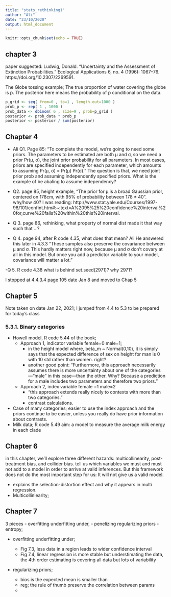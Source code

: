 ```yaml
---
title: "stats_rethinking1"
author: "Ali"
date: "23/10/2020"
output: html_document
---
```


```r
knitr::opts_chunk$set(echo = TRUE)
```

## chapter 3
paper suggested:
Ludwig, Donald. “Uncertainty and the Assessment of Extinction Probabilities.” Ecological Applications 6, no. 4 (1996): 1067–76. https://doi.org/10.2307/2269591.


The Globe tossing example;
The true proportion of water covering the globe is p.
The posterior here means the probability of p conditional on the data.
```r
p_grid <- seq( from=0 , to=1 , length.out=1000 )
prob_p <- rep( 1 , 1000 )
prob_data <- dbinom( 6 , size=9 , prob=p_grid )
posterior <- prob_data * prob_p
posterior <- posterior / sum(posterior)
```
## Chapter 4

- Ali Q1.   Page 85: "To complete the model, we’re going to need some priors. The parameters to be estimated
are both μ and σ, so we need a prior Pr(μ, σ), the joint prior probability for all parameters.
In most cases, priors are specified independently for each parameter, which amounts to assuming Pr(μ, σ) = Pr(μ) Pr(σ)."
The question is that, we need joint prior prob and assuming independently specified priors. What is the example of be abaling to assume independency?

- Q2. page 85, height example, "The prior for μ is a broad Gaussian prior, centered on 178cm,
with 95% of probability between 178 ± 40". why/how 40?
I was reading: http://www.stat.yale.edu/Courses/1997-98/101/confint.htm#:~:text=A%2095%25%20confidence%20interval%20for,curve%20falls%20within%20this%20interval.

- Q 3. page 86, rethinking, what property of normal dist made it that way such that ...?

- Q 4. page 94, after R code 4.35, what does that mean? Ali He answered this later in 4.3.3
"These samples also preserve the covariance between μ and σ. This hardly matters right now, because μ and σ don’t covary at all in this model. But once you add a predictor variable to your model, covariance will matter a lot."

-Q 5. R code 4.38 what is behind set.seed(2971)? why 2971?

I stopped at 4.4.3.4 page 105 date Jan 8 and moved to Chap 5

## Chapter 5
Note taken on date Jan 22, 2021; I jumped from 4.4 to 5.3 to be prepared for today's class

### 5.3.1. Binary categories
- Howell model, R code 5.44 of the book;
  - Approach 1, indicator variable female=0 male=1;
    - in the height model where, beta_m ~ Normal(0,10), it is simply says that the expected difference of sex on height for man is 0 with 10 std rather than women. right?
    - another good point: "Furthermore, this approach necessarily assumes there is more uncertainty about one of the categories—“male” in this case—than the other. Why? Because a prediction for a male
includes two parameters and therefore two priors."
  - Approach 2, index variable female =1 male=2
    - "this approach extends really nicely to contexts with more than two categories."
    - contrast calculations.
    
- Case of many categories;  easier to use the index approach and the priors continue to be easier, unless you really do have prior information about
contrasts.  
- Milk data; R code 5.49 aim: a model to measure the average milk energy in each clade
  
## Chapter 6

in this chapter, we’ll explore three different hazards: multicollinearity, post-treatment bias, and collider bias. tell us which variables we must and must not add to a model in order to arrive at valid inferences. But this framework
does not do the most important step for us: It will not give us a valid model.

- explains the selection-distortion effect and why it appears in multi regression.
- Multicolliniearity;

## Chapter 7
3 pieces
- overfitting underfitting under,
- penelizing regularizing priors
- entropy; 

- overfitting underfitting under;

  - Fig 7.3, less data in a region leads to wider confidence interval
  - Fig 7.4, linear regression is more stable but understimating the data, the 4th order estimating is covering all data but lots of variability

- regularizing priors;
  - bios is the expected mean is smaller than 
  - reg; the rule of thumb preserve the correlation between params
  - 













